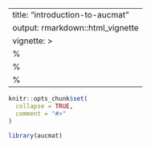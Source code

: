 
---
title: "introduction-to-aucmat"
output: rmarkdown::html_vignette
vignette: >
  %\VignetteIndexEntry{introduction-to-aucmat}
  %\VignetteEngine{knitr::rmarkdown}
  %\VignetteEncoding{UTF-8}
---

```r
knitr::opts_chunk$set(
  collapse = TRUE,
  comment = "#>"
)
```

```r
library(aucmat)
```

